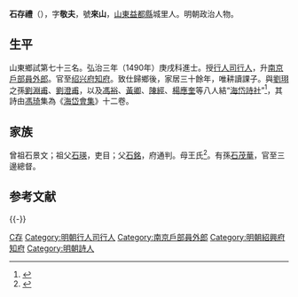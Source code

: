 {{明清人物信息框
| 姓名 = 石存禮
| 原名 =
| 圖片名稱= 
| 圖片大小 =
| 圖片說明 = 
| 最高職務 = 浙江紹興府知府
| 國家 = 大明 
| 爵位 =
| 籍貫 = 山東青州府益都縣
| 族裔 = 
| 字號 = 字敬夫，號來山
| 諡號 =
| 出生日期 = 成化七年（1471年）
| 出生地點 =
| 逝世日期 = 卒年不詳
| 逝世地點 =
| 墓葬 =
| 配偶 = 
| 親屬 = 孫 [[石茂華|石茂華]]
| 出身 =
* 弘治三年庚戌科同進士出身
| 經歷 =
| 著作 =  
}}
'''石存禮'''（{{bd|1471年||？|}}），字'''敬夫'''，號'''來山'''，[[山東|山東]][[益都縣|益都縣]]城里人。明朝政治人物。

== 生平 ==
山東鄉試第七十三名。弘治三年（1490年）庚戌科進士。授[[行人司|行人司]][[行人|行人]]，升[[南京|南京]][[户部_(官署)|戶部]][[員外郎|員外郎]]。官至[[绍兴府|绍兴府]][[知府|知府]]。致仕歸鄉後，家居三十餘年，唯耕讀課子。與[[劉珝|劉珝]]之孫[[劉淵甫|劉淵甫]]、[[劉澄甫|劉澄甫]]，以及[[馮裕|馮裕]]、[[黃卿|黃卿]]、[[陳經|陳經]]、[[楊應奎|楊應奎]]等八人結“[[海岱詩社|海岱詩社]]”<ref>{{cite book|author1=张文今|title=金山诗抄 上|date=2008年1月|publisher=扬州：广陵书社|isbn=7-80694-218-1|pages=298|accessdate=2017-04-23}}</ref>，其詩由[[馮琦|馮琦]]集為《[[海岱會集|海岱會集]]》十二卷。

== 家族 ==
曾祖石景文；祖父[[石瑛|石瑛]]，吏目；父[[石銘|石銘]]，府通判。母王氏<ref>{{Cite book|title=天一阁藏明代科举录选刊 登科录 点校本|last=龚延明主编|first=|publisher=宁波出版社|year=2016|isbn=978-7-5526-2320-8|location=宁波|pages=|quote=《天一閣藏明代科舉錄選刊.登科錄》之《弘治三年庚戌科進士登科錄》}}</ref>。有孫[[石茂華|石茂華]]，官至三邊總督。

==参考文献==
{{reflist}}

{{-}}
{{並稱|海岱八子|'''石存禮''' - [[藍田_(嘉靖進士)|藍　田]] - [[馮裕|馮　裕]] - [[劉澄甫|劉澄甫]] - [[陳經|陳　經]] - [[黃卿|黃　卿]] - [[劉淵甫|劉淵甫]] - [[楊應奎_(正德進士)|楊應奎]]}}
{{弘治三年庚戌科殿試金榜}}

{{Authority control}}

{{DEFAULTSORT:Shi石}}
[[Category:石姓|C存]]
[[Category:明朝行人司行人|Category:明朝行人司行人]]
[[Category:南京戶部員外郎|Category:南京戶部員外郎]]
[[Category:明朝紹興府知府|Category:明朝紹興府知府]]
[[Category:明朝詩人|Category:明朝詩人]]